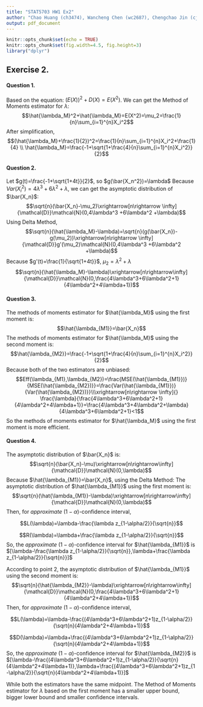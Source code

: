 ```yaml
---
title: "STAT5703 HW1 Ex2"
author: "Chao Huang (ch3474), Wancheng Chen (wc2687), Chengchao Jin (cj2628)"
output: pdf_document
---
```


```r
knitr::opts_chunk$set(echo = TRUE)
knitr::opts_chunk$set(fig.width=4.5, fig.height=3)
library("dplyr")
```

## Exercise 2.

#### Question 1.
Based on the equation: $(E(X))^2+D(X)=E(X^2)$. We can get the Method of Moments estimator for $\lambda$: $$\hat{\lambda_M}^2+\hat{\lambda_M}=E(X^2)=\mu_2=\frac{1}{n}\sum_{i=1}^{n}X_i^2$$
After simplification,
$$(\hat{\lambda_M}+\frac{1}{2})^2=\frac{1}{n}\sum_{i=1}^{n}X_i^2+\frac{1}{4} \\ \hat{\lambda_M}=\frac{-1+\sqrt{1+\frac{4}{n}\sum_{i=1}^{n}X_i^2}}{2}$$

#### Question 2.
Let $g(t)=\frac{-1+\sqrt{1+4t}}{2}$, so $g(\bar{X_n^2})=\lambda$
Because $Var(X_i^2)=4\lambda^3 +6\lambda^2 +\lambda$, we can get the asymptotic distribution of $\bar{X_n}$: $$\sqrt{n}(\bar{X_n}-\mu_2)\xrightarrow[n\rightarrow \infty]{\mathcal{D}}\mathcal{N}(0,4\lambda^3 +6\lambda^2 +\lambda)$$
Using Delta Method, 
$$\sqrt{n}(\hat{\lambda_M}-\lambda)=\sqrt{n}(g(\bar{X_n})-g(\mu_2))\xrightarrow[n\rightarrow \infty]{\mathcal{D}}g'(\mu_2)\mathcal{N}(0,4\lambda^3 +6\lambda^2 +\lambda)$$
Because $g'(t)=\frac{1}{\sqrt{1+4t}}$, $\mu_2=\lambda^2+\lambda$
$$\sqrt{n}(\hat{\lambda_M}-\lambda)\xrightarrow[n\rightarrow\infty]{\mathcal{D}}\mathcal{N}(0,\frac{4\lambda^3+6\lambda^2+1}{4\lambda^2+4\lambda+1})$$

#### Question 3.

The methods of moments estimator for $\hat{\lambda_M}$ using the first moment is:
$$\hat{\lambda_{M1}}=\bar{X_n}$$ 
The methods of moments estimator for $\hat{\lambda_M}$ using the second moment is:
$$\hat{\lambda_{M2}}=\frac{-1+\sqrt{1+\frac{4}{n}\sum_{i=1}^{n}X_i^2}}{2}$$
Because both of the two estimators are unbiased:
$$Eff(\lambda_{M1},\lambda_{M2})=\frac{MSE(\hat{\lambda_{M1}})}{MSE(\hat{\lambda_{M2})}}=\frac{Var(\hat{\lambda_{M1}})}{Var(\hat{\lambda_{M2})}}\\\xrightarrow[n\rightarrow \infty]{} \frac{\lambda}{\frac{4\lambda^3+6\lambda^2+1}{4\lambda^2+4\lambda+1}}=\frac{4\lambda^3+4\lambda^2+\lambda}{4\lambda^3+6\lambda^2+1}<1$$
So the methods of moments estimator for $\hat{\lambda_M}$ using the first moment is more efficient.

#### Question 4.
The asymptotic distribution of $\bar{X_n}$ is:
$$\sqrt{n}(\bar{X_n}-\mu)\xrightarrow[n\rightarrow\infty]{\mathcal{D}}\mathcal{N}(0,\lambda)$$
Because $\hat{\lambda_{M1}}=\bar{X_n}$, using the Delta Method:
The asymptotic distribution of $\hat{\lambda_{M1}}$ using the first moment is:
$$\sqrt{n}(\hat{\lambda_{M1}}-\lambda)\xrightarrow[n\rightarrow\infty]{\mathcal{D}}\mathcal{N}(0,\lambda)$$
Then, for $approximate\ (1-\alpha)$-confidence interval,

$$L(\lambda)=\lambda-\frac{\lambda z_{1-\alpha/2}}{\sqrt{n}}$$

$$R(\lambda)=\lambda+\frac{\lambda z_{1-\alpha/2}}{\sqrt{n}}$$
So, the $approximate\ (1-\alpha)$-confidence interval for $\hat{\lambda_{M1}}$ is $[\lambda-\frac{\lambda z_{1-\alpha/2}}{\sqrt{n}},\lambda+\frac{\lambda z_{1-\alpha/2}}{\sqrt{n}}]$

According to point 2, the asymptotic distribution of $\hat{\lambda_{M1}}$ using the second moment is:
$$\sqrt{n}(\hat{\lambda_{M2}}-\lambda)\xrightarrow[n\rightarrow\infty]{\mathcal{D}}\mathcal{N}(0,\frac{4\lambda^3+6\lambda^2+1}{4\lambda^2+4\lambda+1})$$
Then, for $approximate\ (1-\alpha)$-confidence interval,

$$L(\lambda)=\lambda-\frac{(4\lambda^3+6\lambda^2+1)z_{1-\alpha/2}}{\sqrt{n}(4\lambda^2+4\lambda+1)}$$

$$D(\lambda)=\lambda+\frac{(4\lambda^3+6\lambda^2+1)z_{1-\alpha/2}}{\sqrt{n}(4\lambda^2+4\lambda+1)}$$
So, the $approximate\ (1-\alpha)$-confidence interval for $\hat{\lambda_{M2}}$ is $[\lambda-\frac{(4\lambda^3+6\lambda^2+1)z_{1-\alpha/2}}{\sqrt{n}(4\lambda^2+4\lambda+1)},\lambda+\frac{(4\lambda^3+6\lambda^2+1)z_{1-\alpha/2}}{\sqrt{n}(4\lambda^2+4\lambda+1)}]$

While both the estimators have the same midpoint. The Method of Moments estimator for $\lambda$ based on the first moment has a smaller upper bound, bigger lower bound and smaller confidence intervals. 